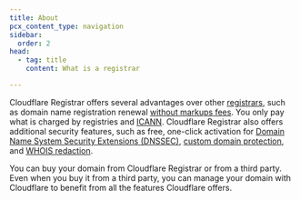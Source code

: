 ```yaml
---
title: About
pcx_content_type: navigation
sidebar:
  order: 2
head:
  - tag: title
    content: What is a registrar

---
```


Cloudflare Registrar offers several advantages over other [registrars](https://www.cloudflare.com/learning/dns/glossary/what-is-a-domain-name-registrar/), such as domain name registration renewal [without markups fees](https://www.cloudflare.com/products/registrar/). You only pay what is charged by registries and [ICANN](https://www.icann.org/). Cloudflare Registrar also offers additional security features, such as free, one-click activation for [Domain Name System Security Extensions (DNSSEC)](/registrar/get-started/enable-dnssec/), [custom domain protection](/registrar/custom-domain-protection/), and [WHOIS redaction](/registrar/account-options/whois-redaction/).

You can buy your domain from Cloudflare Registrar or from a third party. Even when you buy it from a third party, you can manage your domain with Cloudflare to benefit from all the features Cloudflare offers.
